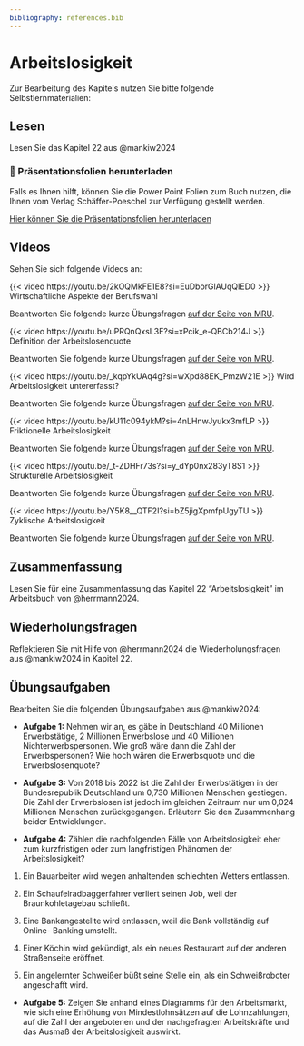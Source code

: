 ```yaml
---
bibliography: references.bib
---
```


# Arbeitslosigkeit

Zur Bearbeitung des Kapitels nutzen Sie bitte folgende Selbstlernmaterialien:

## Lesen

Lesen Sie das Kapitel 22 aus @mankiw2024

::: callout-note
### 📂 Präsentationsfolien herunterladen

Falls es Ihnen hilft, können Sie die Power Point Folien zum Buch nutzen, die Ihnen vom Verlag Schäffer-Poeschel zur Verfügung gestellt werden.

[Hier können Sie die Präsentationsfolien herunterladen](resources/chapter22.ppt){.btn .btn-primary target="_blank"}
:::

## Videos

Sehen Sie sich folgende Videos an:

::: {#vid-alo1}
{{< video https://youtu.be/2kOQMkFE1E8?si=EuDborGlAUqQIED0 >}}
Wirtschaftliche Aspekte der Berufswahl
:::

Beantworten Sie folgende kurze Übungsfragen [auf der Seite von MRU](https://mru.org/practice-questions/economics-choosing-right-career-practice-questions-0).

::: {.callout-tip collapse="true" title="Video: Definition der Arbeitslosenquote"}
<div>

::: {#vid-alo2}
{{< video https://youtu.be/uPRQnQxsL3E?si=xPcik_e-QBCb214J >}} 
Definition der Arbeitslosenquote
:::
</div>
Beantworten Sie folgende kurze Übungsfragen [auf der Seite von MRU](https://mru.org/practice-questions/defining-unemployment-rate-practice-questions).
:::

::: {.callout-tip collapse="true" title="Video: Wird Arbeitslosigkeit untererfasst?"}
<div>
::: {#vid-alo3}
{{< video https://youtu.be/_kqpYkUAq4g?si=wXpd88EK_PmzW21E >}} 
Wird Arbeitslosigkeit untererfasst?
:::
</div>
Beantworten Sie folgende kurze Übungsfragen [auf der Seite von MRU](https://mru.org/practice-questions/unemployment-undercounted-practice-questions).
:::


::: {.callout-tip collapse="true" title="Video: Friktionelle Arbeitslosigkeit"}
<div>

::: {#vid-alo4}
{{< video https://youtu.be/kU11c094ykM?si=4nLHnwJyukx3mfLP >}} 
Friktionelle Arbeitslosigkeit
:::
</div>
Beantworten Sie folgende kurze Übungsfragen [auf der Seite von MRU](https://mru.org/practice-questions/frictional-unemployment-practice-questions).
:::


::: {.callout-tip collapse="true" title="Video: Strukturelle Arbeitslosigkeit"}
<div>
::: {#vid-alo5}
{{< video https://youtu.be/_t-ZDHFr73s?si=y_dYp0nx283yT8S1 >}} 
Strukturelle Arbeitslosigkeit
:::
</div>
Beantworten Sie folgende kurze Übungsfragen [auf der Seite von MRU](https://mru.org/practice-questions/structural-unemployment-practice-questions).
:::


::: {.callout-tip collapse="true" title="Video: Zyklische Arbeitslosigkeit"}
<div>
::: {#vid-alo6}
{{< video https://youtu.be/Y5K8__QTF2I?si=bZ5jigXpmfpUgyTU >}} 
Zyklische Arbeitslosigkeit
:::
</div>
Beantworten Sie folgende kurze Übungsfragen [auf der Seite von MRU](https://mru.org/practice-questions/cyclical-unemployment-practice-questions).
:::


## Zusammenfassung
Lesen Sie für eine Zusammenfassung das Kapitel 22 "Arbeitslosigkeit" im Arbeitsbuch von @herrmann2024.



## Wiederholungsfragen
Reflektieren Sie mit Hilfe von @herrmann2024 die Wiederholungsfragen aus @mankiw2024 in Kapitel 22.



## Übungsaufgaben
Bearbeiten Sie die folgenden Übungsaufgaben aus @mankiw2024:

-   **Aufgabe 1:** Nehmen wir an, es gäbe in Deutschland 40 Millionen Erwerbstätige, 2 Millionen Erwerbslose und 40 Millionen Nichterwerbspersonen. Wie groß wäre dann die Zahl der Erwerbspersonen? Wie hoch wären die Erwerbsquote und die Erwerbslosenquote?

-   **Aufgabe 3:** Von 2018 bis 2022 ist die Zahl der Erwerbstätigen in der Bundesrepublik Deutschland um 0,730 Millionen Menschen gestiegen. Die Zahl der Erwerbslosen ist jedoch im gleichen Zeitraum nur um 0,024 Millionen Menschen zurückgegangen. Erläutern Sie den Zusammenhang beider Entwicklungen.

-   **Aufgabe 4:** Zählen die nachfolgenden Fälle von Arbeitslosigkeit eher zum kurzfristigen oder zum langfristigen Phänomen der Arbeitslosigkeit?

1.  Ein Bauarbeiter wird wegen anhaltenden schlechten Wetters entlassen.

2.  Ein Schaufelradbaggerfahrer verliert seinen Job, weil der Braunkohletagebau schließt.

3.  Eine Bankangestellte wird entlassen, weil die Bank vollständig auf Online- Banking umstellt.

4.  Einer Köchin wird gekündigt, als ein neues Restaurant auf der anderen Straßenseite eröffnet.

5.  Ein angelernter Schweißer büßt seine Stelle ein, als ein Schweißroboter angeschafft wird.

-   **Aufgabe 5:** Zeigen Sie anhand eines Diagramms für den Arbeitsmarkt, wie sich eine Erhöhung von Mindestlohnsätzen auf die Lohnzahlungen, auf die Zahl der angebotenen und der nachgefragten Arbeitskräfte und das Ausmaß der Arbeitslosigkeit auswirkt.
